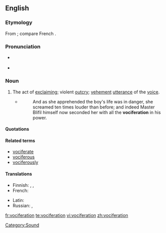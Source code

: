 {{was wotd|2010|January|1}}
{{also|vocifération}}
==English==

===Etymology===
From {{etyl|la}} {{term|vociferatio|vōciferātiō|lang=la}}; compare French {{term|vocifération|lang=fr}}.

===Pronunciation===
* {{a|UK}} {{IPA|/vəʊˌsɪf.əˈɹeɪ.ʃən/}}
* {{a|US}} {{IPA|/voʊˌsɪf.əˈɹeɪ.ʃən/}}

===Noun===
{{en-noun}}

# The act of [[exclaim]]ing; violent [[outcry]]; [[vehement]] [[utterance]] of the [[voice]].
#* {{RQ:Fielding Tom Jones|IV|iii}}
#*: And as she apprehended the boy's life was in danger, she screamed ten times louder than before; and indeed Master Blifil himself now seconded her with all the '''vociferation''' in his power.

====Quotations====
{{seeCites}}

====Related terms====
* [[vociferate]]
* [[vociferous]]
* [[vociferously]]

====Translations====
{{trans-top|act of exclaiming; violent outcry}}
* Finnish: {{t-|fi|huuto}},  {{t-|fi|meteli}},  {{t-|fi|metelöinti}}
* French: {{t+|fr|vocifération|f}}
{{trans-mid}}
* Latin: {{t|la|vociferatio|f|alt=vōciferātiō}}
* Russian: {{t+|ru|крик|tr=krik}},  {{t+|ru|шум|tr=šum}}
{{trans-bottom}}

[[Category:Sound]]

[[fr:vociferation]]
[[te:vociferation]]
[[vi:vociferation]]
[[zh:vociferation]]